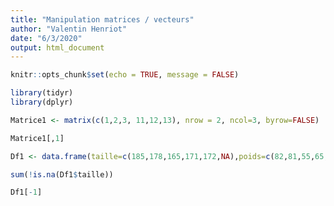 ```yaml
---
title: "Manipulation matrices / vecteurs"
author: "Valentin Henriot"
date: "6/3/2020"
output: html_document
---
```


```r
knitr::opts_chunk$set(echo = TRUE, message = FALSE)
```

```r
library(tidyr)
library(dplyr)
```

```r
Matrice1 <- matrix(c(1,2,3, 11,12,13), nrow = 2, ncol=3, byrow=FALSE)
```

```r
Matrice1[,1]
```

```r
Df1 <- data.frame(taille=c(185,178,165,171,172,NA),poids=c(82,81,55,65,68,NA),QI=c(110,108,125,99,124,NA),sexe=c("M","M","F","F","F","M"),row.names=c("Paul","Matthieu","Camille","Mireille","Capucine", "Jean"))
```

```r
sum(!is.na(Df1$taille))
```

```r
Df1[-1]
```

